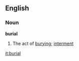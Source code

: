 ==English==
===Noun===
{{wikipedia}}
'''burial'''
#The act of [[bury]]ing; [[interment]]

[[it:burial]]